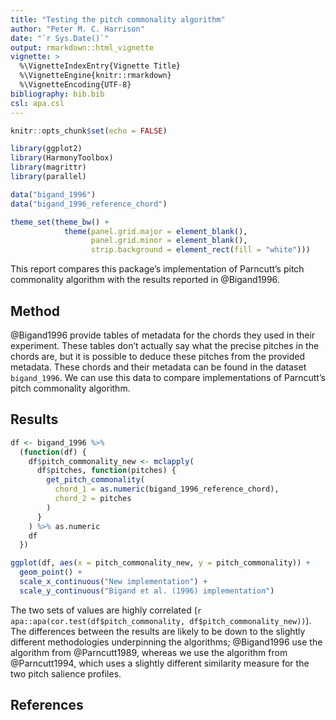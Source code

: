 ```yaml
---
title: "Testing the pitch commonality algorithm"
author: "Peter M. C. Harrison"
date: "`r Sys.Date()`"
output: rmarkdown::html_vignette
vignette: >
  %\VignetteIndexEntry{Vignette Title}
  %\VignetteEngine{knitr::rmarkdown}
  %\VignetteEncoding{UTF-8}
bibliography: bib.bib
csl: apa.csl
---
```


```r
knitr::opts_chunk$set(echo = FALSE)

library(ggplot2)
library(HarmonyToolbox)
library(magrittr)
library(parallel)

data("bigand_1996")
data("bigand_1996_reference_chord")

theme_set(theme_bw() +
            theme(panel.grid.major = element_blank(),
                  panel.grid.minor = element_blank(),
                  strip.background = element_rect(fill = "white")))
```

This report compares this package's implementation of Parncutt's pitch commonality algorithm with the results reported in @Bigand1996.

## Method

@Bigand1996 provide tables of metadata for the chords they used in their experiment. These tables don't actually say what the precise pitches in the chords are, but it is possible to deduce these pitches from the provided metadata. These chords and their metadata can be found in the dataset `bigand_1996`. We can use this data to compare implementations of Parncutt's pitch commonality algorithm.

## Results

```r
df <- bigand_1996 %>%
  (function(df) {
    df$pitch_commonality_new <- mclapply(
      df$pitches, function(pitches) {
        get_pitch_commonality(
          chord_1 = as.numeric(bigand_1996_reference_chord),
          chord_2 = pitches
        )
      }
    ) %>% as.numeric
    df
  })

ggplot(df, aes(x = pitch_commonality_new, y = pitch_commonality)) +
  geom_point() +
  scale_x_continuous("New implementation") +
  scale_y_continuous("Bigand et al. (1996) implementation")
```

The two sets of values are highly correlated (`r apa::apa(cor.test(df$pitch_commonality, df$pitch_commonality_new))`). The differences between the results are likely to be down to the slightly different methodologies underpinning the algorithms; @Bigand1996 use the algorithm from @Parncutt1989, whereas we use the algorithm from @Parncutt1994, which uses a slightly different similarity measure for the two pitch salience profiles.

## References
